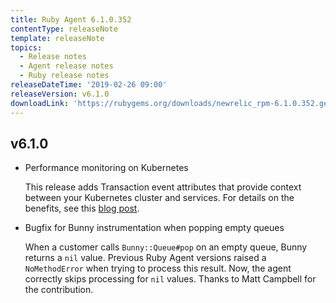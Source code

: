 ```yaml
---
title: Ruby Agent 6.1.0.352
contentType: releaseNote
template: releaseNote
topics:
  - Release notes
  - Agent release notes
  - Ruby release notes
releaseDateTime: '2019-02-26 09:00'
releaseVersion: v6.1.0
downloadLink: 'https://rubygems.org/downloads/newrelic_rpm-6.1.0.352.gem'
---
```


## v6.1.0

* Performance monitoring on Kubernetes

  This release adds Transaction event attributes that provide context between your Kubernetes cluster and services. For details on the benefits, see this [blog post](https://blog.newrelic.com/engineering/monitoring-application-performance-in-kubernetes/).
* Bugfix for Bunny instrumentation when popping empty queues

  When a customer calls `Bunny::Queue#pop` on an empty queue, Bunny returns a `nil` value. Previous Ruby Agent versions raised a `NoMethodError` when trying to process this result. Now, the agent correctly skips processing for `nil` values. Thanks to Matt Campbell for the contribution.
